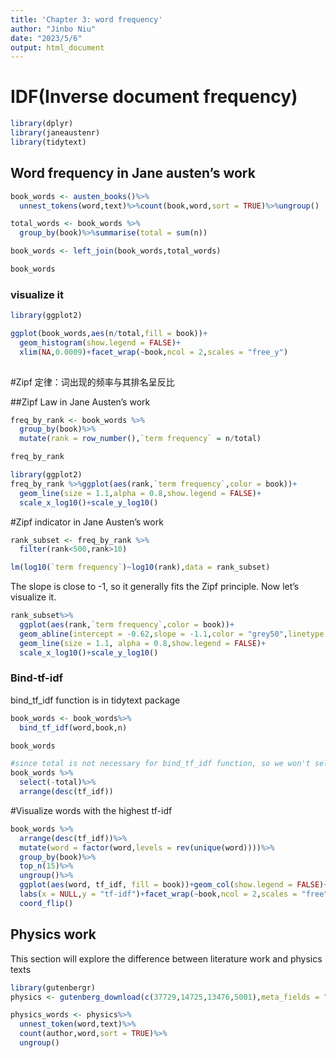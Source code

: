 ---
title: 'Chapter 3: word frequency'
author: "Jinbo Niu"
date: "2023/5/6"
output: html_document
---
# IDF(Inverse document frequency)
```{r}
library(dplyr)
library(janeaustenr)
library(tidytext)


```
## Word frequency in Jane austen's work
```{r}
book_words <- austen_books()%>%
  unnest_tokens(word,text)%>%count(book,word,sort = TRUE)%>%ungroup()

total_words <- book_words %>%
  group_by(book)%>%summarise(total = sum(n))

book_words <- left_join(book_words,total_words)

book_words
```

### visualize it

```{r}
library(ggplot2)

ggplot(book_words,aes(n/total,fill = book))+
  geom_histogram(show.legend = FALSE)+
  xlim(NA,0.0009)+facet_wrap(~book,ncol = 2,scales = "free_y")
                                                          
```
#Zipf 定律：词出现的频率与其排名呈反比

##Zipf Law in Jane Austen's work
```{r}
freq_by_rank <- book_words %>%
  group_by(book)%>%
  mutate(rank = row_number(),`term frequency` = n/total)

freq_by_rank
```
```{r}
library(ggplot2)
freq_by_rank %>%ggplot(aes(rank,`term frequency`,color = book))+
  geom_line(size = 1.1,alpha = 0.8,show.legend = FALSE)+
  scale_x_log10()+scale_y_log10()

```
#Zipf indicator in Jane Austen's work
```{r}
rank_subset <- freq_by_rank %>%
  filter(rank<500,rank>10)

lm(log10(`term frequency`)~log10(rank),data = rank_subset)

```
The slope is close to -1, so it generally fits the Zipf principle.
Now let's visualize it.

```{r}
rank_subset%>%
  ggplot(aes(rank,`term frequency`,color = book))+
  geom_abline(intercept = -0.62,slope = -1.1,color = "grey50",linetype = 2)+
  geom_line(size = 1.1, alpha = 0.8,show.legend = FALSE)+
  scale_x_log10()+scale_y_log10()

```
### Bind-tf-idf
bind_tf_idf function is in tidytext package
```{r}
book_words <- book_words%>%
  bind_tf_idf(word,book,n)

book_words

```
```{r}
#since total is not necessary for bind_tf_idf function, so we won't select it when exploring the tf-idf with bind_tf_idf function
book_words %>%
  select(-total)%>%
  arrange(desc(tf_idf))

```
#Visualize words with the highest tf-idf
```{r}
book_words %>%
  arrange(desc(tf_idf))%>%
  mutate(word = factor(word,levels = rev(unique(word))))%>%
  group_by(book)%>%
  top_n(15)%>%
  ungroup()%>%
  ggplot(aes(word, tf_idf, fill = book))+geom_col(show.legend = FALSE)+
  labs(x = NULL,y = "tf-idf")+facet_wrap(~book,ncol = 2,scales = "free")+
  coord_flip()
```
## Physics work
This section will explore the difference between literature work and physics texts
```{r}
library(gutenbergr)
physics <- gutenberg_download(c(37729,14725,13476,5001),meta_fields = "author")
```
```{r}
physics_words <- physics%>%
  unnest_token(word,text)%>%
  count(author,word,sort = TRUE)%>%
  ungroup()
```

```{r}

```
